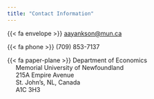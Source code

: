 ```yaml
---
title: "Contact Information"
---
```


{{< fa envelope >}} [aayankson@mun.ca](mailto:aayankson@mun.ca)

{{< fa phone >}} (709) 853-7137

{{< fa paper-plane >}} Department of Economics   
&nbsp;&nbsp;&nbsp;&nbsp; Memorial University of Newfoundland   
&nbsp;&nbsp;&nbsp;&nbsp; 215A Empire Avenue   
&nbsp;&nbsp;&nbsp;&nbsp; St. John's, NL, Canada   
&nbsp;&nbsp;&nbsp;&nbsp; A1C 3H3
